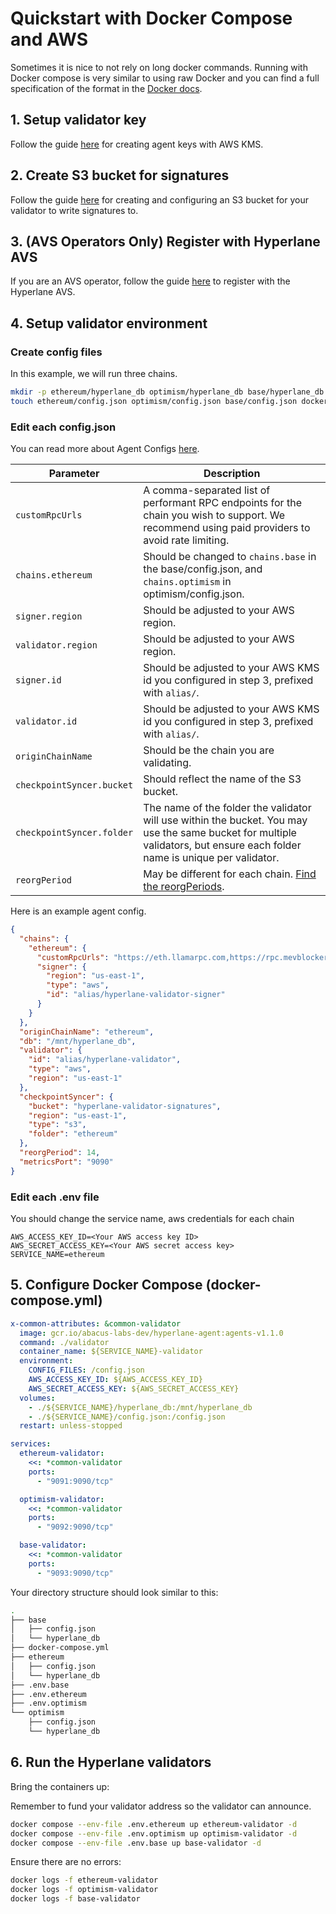 # Quickstart with Docker Compose and AWS

Sometimes it is nice to not rely on long docker commands. Running with Docker compose is very similar to using raw Docker and you can find a full specification of the format in the [Docker docs](https://docs.Docker.com/compose/compose-file/).

## 1. Setup validator key

Follow the guide [here](set-up-agent-keys.mdx#2-aws-kms) for creating agent keys with AWS KMS.

## 2. Create S3 bucket for signatures

Follow the guide [here](./validators/validator-signatures-aws.mdx) for creating and configuring an S3 bucket for your validator to write signatures to.

## 3. (AVS Operators Only) Register with Hyperlane AVS

If you are an AVS operator, follow the guide [here](../guides/avs-operator-guide.mdx#4-register-your-operator) to register with the Hyperlane AVS.

## 4. Setup validator environment

### Create config files

In this example, we will run three chains.

```bash
mkdir -p ethereum/hyperlane_db optimism/hyperlane_db base/hyperlane_db && \
touch ethereum/config.json optimism/config.json base/config.json docker-compose.yml .env.ethereum .env.optimism .env.base
```

### Edit each config.json

You can read more about Agent Configs [here](./agent-config.mdx).

| Parameter                  | Description                                                                                                                                                                                                 |
|----------------------------|-------------------------------------------------------------------------------------------------------------------------------------------------------------------------------------------------------------|
| `customRpcUrls`            | A comma-separated list of performant RPC endpoints for the chain you wish to support. We recommend using paid providers to avoid rate limiting.                                                             |
| `chains.ethereum`          | Should be changed to `chains.base` in the base/config.json, and `chains.optimism` in optimism/config.json.                                                                                                   |
| `signer.region`            | Should be adjusted to your AWS region.                                                                                                                                                                       |
| `validator.region`         | Should be adjusted to your AWS region.                                                                                                                                                                       |
| `signer.id`                | Should be adjusted to your AWS KMS id you configured in step 3, prefixed with `alias/`.                                                                                                                      |
| `validator.id`             | Should be adjusted to your AWS KMS id you configured in step 3, prefixed with `alias/`.                                                                                                                      |
| `originChainName`          | Should be the chain you are validating.                                                                                                                                                                      |
| `checkpointSyncer.bucket`  | Should reflect the name of the S3 bucket.                                                                                                                                                                    |
| `checkpointSyncer.folder`  | The name of the folder the validator will use within the bucket. You may use the same bucket for multiple validators, but ensure each folder name is unique per validator.                                    |
| `reorgPeriod`              | May be different for each chain. [Find the reorgPeriods](https://github.com/hyperlane-xyz/hyperlane-registry/tree/main/chains).                                                                              |

Here is an example agent config.

```json
{
  "chains": {
    "ethereum": {
      "customRpcUrls": "https://eth.llamarpc.com,https://rpc.mevblocker.io",
      "signer": {
        "region": "us-east-1",
        "type": "aws",
        "id": "alias/hyperlane-validator-signer"
      }
    }
  },
  "originChainName": "ethereum",
  "db": "/mnt/hyperlane_db",
  "validator": {
    "id": "alias/hyperlane-validator",
    "type": "aws",
    "region": "us-east-1"
  },
  "checkpointSyncer": {
    "bucket": "hyperlane-validator-signatures",
    "region": "us-east-1",
    "type": "s3",
    "folder": "ethereum"
  },
  "reorgPeriod": 14,
  "metricsPort": "9090"
}
```

### Edit each .env file

You should change the service name, aws credentials for each chain

```
AWS_ACCESS_KEY_ID=<Your AWS access key ID>
AWS_SECRET_ACCESS_KEY=<Your AWS secret access key>
SERVICE_NAME=ethereum
```

## 5. Configure Docker Compose (docker-compose.yml)

```yaml
x-common-attributes: &common-validator
  image: gcr.io/abacus-labs-dev/hyperlane-agent:agents-v1.1.0
  command: ./validator
  container_name: ${SERVICE_NAME}-validator
  environment:
    CONFIG_FILES: /config.json
    AWS_ACCESS_KEY_ID: ${AWS_ACCESS_KEY_ID}
    AWS_SECRET_ACCESS_KEY: ${AWS_SECRET_ACCESS_KEY}
  volumes:
    - ./${SERVICE_NAME}/hyperlane_db:/mnt/hyperlane_db
    - ./${SERVICE_NAME}/config.json:/config.json
  restart: unless-stopped

services:
  ethereum-validator:
    <<: *common-validator
    ports:
      - "9091:9090/tcp"

  optimism-validator:
    <<: *common-validator
    ports:
      - "9092:9090/tcp"

  base-validator:
    <<: *common-validator
    ports:
      - "9093:9090/tcp"
```

Your directory structure should look similar to this:

```bash
.
├── base
│   ├── config.json
│   └── hyperlane_db
├── docker-compose.yml
├── ethereum
│   ├── config.json
│   └── hyperlane_db
├── .env.base
├── .env.ethereum
├── .env.optimism
└── optimism
    ├── config.json
    └── hyperlane_db
```

## 6. Run the Hyperlane validators

Bring the containers up:

Remember to fund your validator address so the validator can announce.

```bash
docker compose --env-file .env.ethereum up ethereum-validator -d
docker compose --env-file .env.optimism up optimism-validator -d
docker compose --env-file .env.base up base-validator -d
```

Ensure there are no errors:

```bash
docker logs -f ethereum-validator
docker logs -f optimism-validator
docker logs -f base-validator
```
